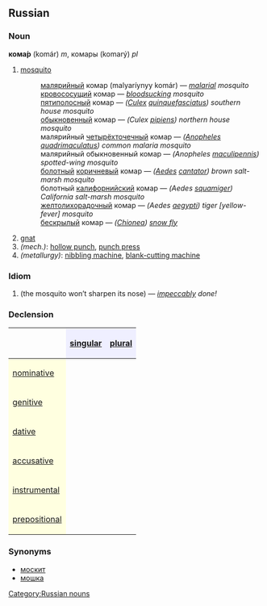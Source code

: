 ==Russian==
[[Category:Russian nouns]]
===Noun===
'''кома́р''' (komár) ''m'', комары (komarý) ''pl''

# [[mosquito]]
#:[[малярийный]] комар (malyaríynyy komár) — ''[[malarial]] mosquito''
#:[[кровососущий]] комар — ''[[bloodsucking]] mosquito''
#:[[пятиполосный]] комар — ''([[Culex]] [[quinquefasciatus]]) southern house mosquito''
#:[[обыкновенный]] комар — ''(Culex [[pipiens]]) northern house mosquito''
#:малярийный [[четырехточечный|четырёхточечный]] комар — ''([[Anopheles]] [[quadrimaculatus]]) common malaria mosquito''
#:малярийный обыкновенный комар — ''(Anopheles [[maculipennis]]) spotted-wing mosquito''
#:[[болотный]] [[коричневый]] комар — ''([[Aedes]] [[cantator]]) brown salt-marsh mosquito''
#:болотный [[калифорнийский]] комар — ''(Aedes [[squamiger]]) California salt-marsh mosquito''
#:[[желтолихорадочный]] комар — ''(Aedes [[aegypti]]) tiger [yellow-fever] mosquito''
#:[[бескрылый]] комар — ''([[Chionea]]) [[snow fly]]''
# [[gnat]]
#''(mech.)'': [[hollow punch]], [[punch press]]
#''(metallurgy)'': [[nibbling machine]], [[blank-cutting machine]]

===Idiom===
#{{Unicode|кома́р но́са не подто́чит}} (the mosquito won’t sharpen its nose) — ''[[impeccable|impeccably]] done!''

===Declension===
{| border="1" cellpadding="4" cellspacing="0"
!
! style="background-color: #EFEFFF" align="center"|[[singular]]
! style="background-color: #EFEFFF" align="center"|[[plural]]
|-
! style="background-color: #FFFFE0" align="left"|[[nominative]]
| align="center"|{{Unicode|кома́р}}
| align="center"|{{Unicode|комары́}}
|-
! style="background-color: #FFFFE0" align="left"|[[genitive]]
| align="center"|{{Unicode|комара́}}
| align="center"|{{Unicode|комаро́в}}
|-
! style="background-color: #FFFFE0" align="left"|[[dative]]
| align="center"|{{Unicode|комару́}}
| align="center"|{{Unicode|комара́м}}
|-
! style="background-color: #FFFFE0" align="left"|[[accusative]]
| align="center"|{{Unicode|комара́}}
| align="center"|{{Unicode|комаро́в}}
|-
! style="background-color: #FFFFE0" align="left"|[[instrumental]]
| align="center"|{{Unicode|комаро́м}}
| align="center"|{{Unicode|комара́ми}}
|-
! style="background-color: #FFFFE0" align="left"|[[prepositional]]
| align="center"|{{Unicode|о комаре́}}
| align="center"|{{Unicode|о комара́х}}
|}

===Synonyms===
*[[москит]]
*[[мошка]]